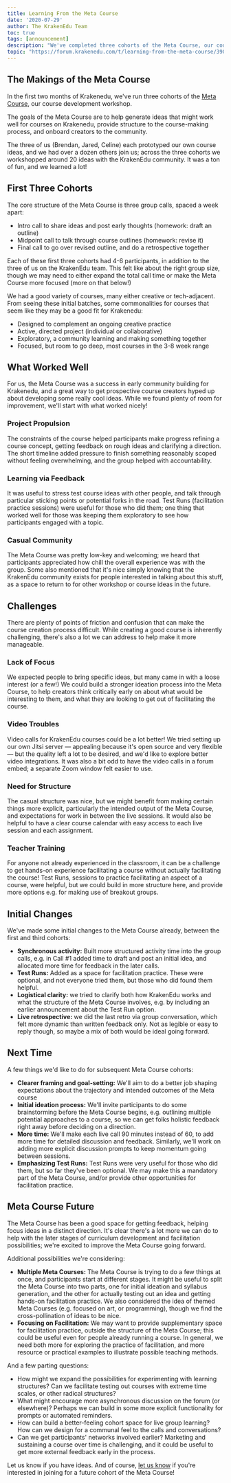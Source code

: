 ```yaml
---
title: Learning From the Meta Course
date: '2020-07-29'
author: The KrakenEdu Team
toc: true
tags: [announcement]
description: "We've completed three cohorts of the Meta Course, our course creation workshop. Here's what we've learned about designing and facilitating learning experiences on Krakenedu."
topic: "https://forum.krakenedu.com/t/learning-from-the-meta-course/390"
---
```



## The Makings of the Meta Course

In the first two months of Krakenedu, we've run three cohorts of the [Meta Course](https://krakenedu.com/courses/1), our course development workshop.

The goals of the Meta Course are to help generate ideas that might work well for courses on Krakenedu, provide structure to the course-making process, and onboard creators to the community.

The three of us (Brendan, Jared, Celine) each prototyped our own course ideas, and we had over a dozen others join us; across the three cohorts we workshopped around 20 ideas with the KrakenEdu community. It was a ton of fun, and we learned a lot!

## First Three Cohorts

The core structure of the Meta Course is three group calls, spaced a week apart:

- Intro call to share ideas and post early thoughts (homework: draft an outline)
- Midpoint call to talk through course outlines (homework: revise it)
- Final call to go over revised outline, and do a retrospective together

Each of these first three cohorts had 4-6 participants, in addition to the three of us on the KrakenEdu team. This felt like about the right group size, though we may need to either expand the total call time or make the Meta Course more focused (more on that below!)

We had a good variety of courses, many either creative or tech-adjacent. From seeing these initial batches, some commonalities for courses that seem like they may be a good fit for Krakenedu:

- Designed to complement an ongoing creative practice
- Active, directed project (individual or collaborative)
- Exploratory, a community learning and making something together
- Focused, but room to go deep, most courses in the 3-8 week range

## What Worked Well

For us, the Meta Course was a success in early community building for Krakenedu, and a great way to get prospective course creators hyped up about developing some really cool ideas. While we found plenty of room for improvement, we'll start with what worked nicely!

### Project Propulsion

The constraints of the course helped participants make progress refining a course concept, getting feedback on rough ideas and clarifying a direction. The short timeline added pressure to finish something reasonably scoped without feeling overwhelming, and the group helped with accountability.

### Learning via Feedback

It was useful to stress test course ideas with other people, and talk through particular sticking points or potential forks in the road. Test Runs (facilitation practice sessions) were useful for those who did them; one thing that worked well for those was keeping them exploratory to see how participants engaged with a topic.

### Casual Community

The Meta Course was pretty low-key and welcoming; we heard that participants appreciated how chill the overall experience was with the group. Some also mentioned that it's nice simply knowing that the KrakenEdu community exists for people interested in talking about this stuff, as a space to return to for other workshop or course ideas in the future.

## Challenges

There are plenty of points of friction and confusion that can make the course creation process difficult. While creating a good course is inherently challenging, there's also a lot we can address to help make it more manageable.

### Lack of Focus

We expected people to bring specific ideas, but many came in with a loose interest (or a few!) We could build a stronger ideation process into the Meta Course, to help creators think critically early on about what would be interesting to them, and what they are looking to get out of facilitating the course.

### Video Troubles

Video calls for KrakenEdu courses could be a lot better! We tried setting up our own Jitsi server — appealing because it's open source and very flexible — but the quality left a lot to be desired, and we'd like to explore better video integrations. It was also a bit odd to have the video calls in a forum embed; a separate Zoom window felt easier to use.

### Need for Structure

The casual structure was nice, but we might benefit from making certain things more explicit, particularly the intended output of the Meta Course, and expectations for work in between the live sessions. It would also be helpful to have a clear course calendar with easy access to each live session and each assignment.

### Teacher Training

For anyone not already experienced in the classroom, it can be a challenge to get hands-on experience facilitating a course without actually facilitating the course! Test Runs, sessions to practice facilitating an aspect of a course, were helpful, but we could build in more structure here, and provide more options e.g. for making use of breakout groups.

## Initial Changes

We've made some initial changes to the Meta Course already, between the first and third cohorts:

- **Synchronous activity:** Built more structured activity time into the group calls, e.g. in Call #1 added time to draft and post an initial idea, and allocated more time for feedback in the later calls.
- **Test Runs:** Added as a space for facilitation practice. These were optional, and not everyone tried them, but those who did found them helpful.
- **Logistical clarity:** we tried to clarify both how KrakenEdu works and what the structure of the Meta Course involves, e.g. by including an earlier announcement about the Test Run option.
- **Live retrospective:** we did the last retro via group conversation, which felt more dynamic than written feedback only. Not as legible or easy to reply though, so maybe a mix of both would be ideal going forward.

## Next Time

A few things we'd like to do for subsequent Meta Course cohorts:

- **Clearer framing and goal-setting:** We'll aim to do a better job shaping expectations about the trajectory and intended outcomes of the Meta course
- **Initial ideation process:** We'll invite participants to do some brainstorming before the Meta Course begins, e.g. outlining multiple potential approaches to a course, so we can get folks holistic feedback right away before deciding on a direction.
- **More time:** We'll make each live call 90 minutes instead of 60, to add more time for detailed discussion and feedback. Similarly, we'll work on adding more explicit discussion prompts to keep momentum going between sessions.
- **Emphasizing Test Runs:** Test Runs were very useful for those who did them, but so far they've been optional. We may make this a mandatory part of the Meta Course, and/or provide other opportunities for facilitation practice.

## Meta Course Future

The Meta Course has been a good space for getting feedback, helping focus ideas in a distinct direction. It's clear there's a lot more we can do to help with the later stages of curriculum development and facilitation possibilities; we're excited to improve the Meta Course going forward.

Additional possibilities we're considering:

- **Multiple Meta Courses:** The Meta Course is trying to do a few things at once, and participants start at different stages. It might be useful to split the Meta Course into two parts, one for initial ideation and syllabus generation, and the other for actually testing out an idea and getting hands-on facilitation practice. We also considered the idea of themed Meta Courses (e.g. focused on art, or programming), though we find the cross-pollination of ideas to be nice.
- **Focusing on Facilitation:** We may want to provide supplementary space for facilitation practice, outside the structure of the Meta Course; this could be useful even for people already running a course. In general, we need both more for exploring the practice of facilitation, and more resource or practical examples to illustrate possible teaching methods.

And a few parting questions:

- How might we expand the possibilities for experimenting with learning structures? Can we facilitate testing out courses with extreme time scales, or other radical structures?
- What might encourage more asynchronous discussion on the forum (or elsewhere)? Perhaps we can build in some more explicit functionality for prompts or automated reminders.
- How can build a better-feeling cohort space for live group learning? How can we design for a communal feel to the calls and conversations?
- Can we get participants' networks involved earlier? Marketing and sustaining a course over time is challenging, and it could be useful to get more external feedback early in the process.

Let us know if you have ideas. And of course, [let us know](mailto:contact@krakenedu.com) if you're interested in joining for a future cohort of the Meta Course!
